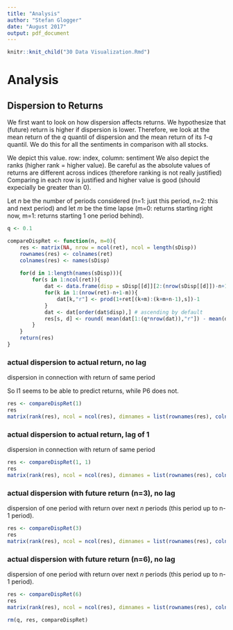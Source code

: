 ```yaml
---
title: "Analysis"
author: "Stefan Glogger"
date: "August 2017"
output: pdf_document
---
```


```r
knitr::knit_child("30 Data Visualization.Rmd")
```

# Analysis

## Dispersion to Returns

We first want to look on how dispersion affects returns. We hypothesize that (future) return is higher if dispersion is lower. Therefore, we look at the mean return of the *q* quantil of dispersion and the mean return of its *1-q* quantil. We do this for all the sentiments in comparison with all stocks. 

We depict this value. row: index, column: sentiment
We also depict the ranks (higher rank = higher value). Be careful as the absolute values of returns are different across indices (therefore ranking is not really justified) Comparing in each row is justified and higher value is good (should expecially be greater than 0).

Let *n* be the number of periods considered (n=1: just this period, n=2: this and next period) and let *m* be the time lapse (m=0: returns starting right now, m=1: returns starting 1 one period behind).

```r
q <- 0.1

compareDispRet <- function(n, m=0){
    res <- matrix(NA, nrow = ncol(ret), ncol = length(sDisp))
    rownames(res) <- colnames(ret)
    colnames(res) <- names(sDisp)
    
    for(d in 1:length(names(sDisp))){
        for(s in 1:ncol(ret)){
            dat <- data.frame(disp = sDisp[[d]][2:(nrow(sDisp[[d]])-n+1-m),s+1])
            for(k in 1:(nrow(ret)-n+1-m)){
                dat[k,"r"] <- prod(1+ret[(k+m):(k+m+n-1),s])-1
            }
            dat <- dat[order(dat$disp),] # ascending by default
            res[s, d] <- round( mean(dat[1:(q*nrow(dat)),"r"]) - mean(dat[((1-q)*nrow(dat)):nrow(dat), "r"]) , 3)
        }
    }
    return(res)
}
```



### actual dispersion to actual return, no lag

dispersion in connection with return of same period

So I1 seems to be able to predict returns, while P6 does not. 



```r
res <- compareDispRet(1)
res
matrix(rank(res), ncol = ncol(res), dimnames = list(rownames(res), colnames(res)))
```

### actual dispersion to actual return, lag of 1

dispersion in connection with return of same period


```r
res <- compareDispRet(1, 1)
res
matrix(rank(res), ncol = ncol(res), dimnames = list(rownames(res), colnames(res)))
```

### actual dispersion with future return (n=3), no lag

dispersion of one period with return over next *n* periods (this period up to n-1 period).

```r
res <- compareDispRet(3)
res
matrix(rank(res), ncol = ncol(res), dimnames = list(rownames(res), colnames(res)))

```

### actual dispersion with future return (n=6), no lag

dispersion of one period with return over next *n* periods (this period up to n-1 period).

```r
res <- compareDispRet(6)
res
matrix(rank(res), ncol = ncol(res), dimnames = list(rownames(res), colnames(res)))
```



```r
rm(q, res, compareDispRet)
```

